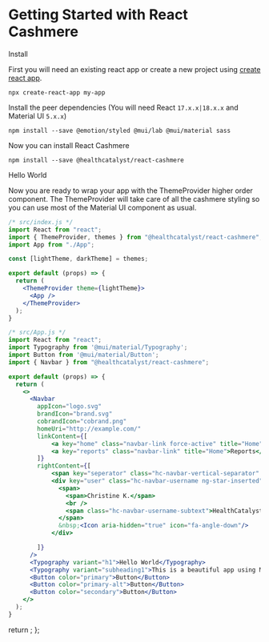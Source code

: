 
<Meta title="Getting Started" />

# Getting Started with React Cashmere

<div className="subheading">Install</div>

First you will need an existing react app or create a new project using [create react app](https://reactjs.org/docs/create-a-new-react-app.html).
```
npx create-react-app my-app
```

Install the peer dependencies (You will need React `17.x.x|18.x.x` and Material UI `5.x.x`)
```shell
npm install --save @emotion/styled @mui/lab @mui/material sass
```

Now you can install React Cashmere
```
npm install --save @healthcatalyst/react-cashmere
```

<div className="subheading">Hello World</div>

Now you are ready to wrap your app with the ThemeProvider higher order component. 
The ThemeProvider will take care of all the cashmere styling so you can use most of the Material UI component as usual. 

```jsx
/* src/index.js */
import React from "react";
import { ThemeProvider, themes } from "@healthcatalyst/react-cashmere";
import App from "./App";

const [lightTheme, darkTheme] = themes;

export default (props) => {
  return (
    <ThemeProvider theme={lightTheme}>
      <App />
    </ThemeProvider>
  );
}
```

```jsx
/* src/App.js */
import React from "react";
import Typography from '@mui/material/Typography';
import Button from '@mui/material/Button';
import { Navbar } from "@healthcatalyst/react-cashmere";

export default (props) => {
  return (
    <>
      <Navbar
        appIcon="logo.svg"
        brandIcon="brand.svg"
        cobrandIcon="cobrand.png"
        homeUri="http://example.com/"
        linkContent={[
            <a key="home" class="navbar-link force-active" title="Home">Home</a>,
            <a key="reports" class="navbar-link" title="Home">Reports</a>
        ]}
        rightContent={[
            <span key="seperator" class="hc-navbar-vertical-separator" />,
            <div key="user" class="hc-navbar-username ng-star-inserted" tabIndex="0">
              <span>
                <span>Christine K.</span>
                <br />
                <span class="hc-navbar-username-subtext">HealthCatalyst</span>
              </span>
              &nbsp;<Icon aria-hidden="true" icon="fa-angle-down"/>
            </div>

        ]}
      />
      <Typography variant="h1">Hello World</Typography>
      <Typography variant="subheading1">This is a beautiful app using Material UI and Cashmere</Typography>
      <Button color="primary">Button</Button>
      <Button color="primary-alt">Button</Button>
      <Button color="secondary">Button</Button>
    </>
  );
}
```

  return <SyntaxHighlighter/>;
};